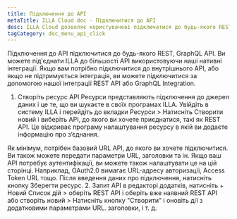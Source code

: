```yaml
---
title: Підключення до API
metaTitle: ILLA Cloud doc - Підключитися до API
desc: ILLA Cloud дозволяє користувачеві підключатися до будь-якого REST, GraphQL API
tagCategory: doc_menu_api_click
---
```


Підключення до API
підключитися до будь-якого REST, GraphQL API.
Ви можете під'єднати ILLA до більшості API використовуючи наші нативні інтеграції. Якщо вам потрібно підключитися до внутрішнього API, або якщо не підтримується інтеграція, ви можете підключитися за допомогою нашої інтеграції REST API або GraphQL Integration.

1.  Створіть ресурс API 
    Ресурси представляють підключення до джерел даних і це те, що ви шукаєте в своїх програмах ILLA. Увійдіть в систему ILLA і перейдіть до вкладки Ресурси > Натисніть Створити новий і виберіть API, до якого ви хочете приєднатися, такі як REST API. Це відкриває програму налаштування ресурсу в якій ви додаєте інформацію про з’єднання.

Як мінімум, потрібен базовий URL API, до якого ви хочете підключитися. Ви також можете передати параметри URL, заголовки та ін. Якщо ваш API потребує аутентифікації, ви можете також налаштувати це на цій сторінці. Наприклад, OAuth2.0 вимагає URL-адресу авторизації, Access Token URL тощо. Після введення даних про підключення, натисніть кнопку Зберегти ресурс. 
2\. Запит API
в редакторі додатків, натисніть + Новий Список дій > оберіть REST API і оберіть вже наявний REST API або створіть новий > Натисніть кнопку "Створити" і оновіть дії з додатковими параметрами URL. заголовки, і т. д.

